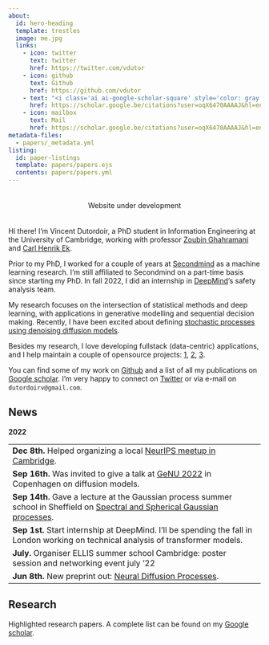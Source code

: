 ```yaml
---
about:
  id: hero-heading
  template: trestles
  image: me.jpg
  links:
    - icon: twitter
      text: twitter
      href: https://twitter.com/vdutor
    - icon: github
      text: Github
      href: https://github.com/vdutor
    - text: "<i class='ai ai-google-scholar-square' style='color: gray'></i> Google scholar"
      href: https://scholar.google.be/citations?user=oqX6470AAAAJ&hl=en
    - icon: mailbox
      text: Mail
      href: https://scholar.google.be/citations?user=oqX6470AAAAJ&hl=en
metadata-files: 
  - papers/_metadata.yml
listing: 
  id: paper-listings
  template: papers/papers.ejs
  contents: papers/papers.yml
---
```


```{=html}
<head>
  <link rel="stylesheet" href="https://cdn.jsdelivr.net/gh/jpswalsh/academicons@1/css/academicons.min.css">
</head>
```

```{=html}
<div class="bg-warning" style="padding: 20px 0px; text-align: center;">
    Website under development
</div>
```

:::{#hero-heading}

Hi there! I'm Vincent Dutordoir, a PhD student in Information Engineering at the University of Cambridge, working with professor [Zoubin Ghahramani](https://mlg.eng.cam.ac.uk/zoubin/) and [Carl Henrik Ek](http://carlhenrik.com/). 

Prior to my PhD, I worked for a couple of years at [Secondmind](https://www.secondmind.ai/) as a machine learning research. I'm still affiliated to Secondmind on a part-time basis since starting my PhD. In fall 2022, I did an internship in [DeepMind](https://www.deepmind.com/)'s safety analysis team.

My research focuses on the intersection of statistical methods and deep learning, with applications in generative modelling and sequential decision making. Recently, I have been excited about defining [stochastic processes using denoising diffusion models](https://arxiv.org/abs/2206.03992).

Besides my research, I love developing fullstack (data-centric) applications, and I help maintain a couple of opensource projects: [1](https://github.com/GPflow/GeometricKernels), [2](https://github.com/vdutor/fluid), [3](https://github.com/secondmind-labs/GPflux).


::: {#socials}
You can find some of my work on
[<i class="bi bi-github"></i> Github](www.github.com/vdutor) and a list of all my publications on
[<i class="ai ai-google-scholar-square" style="color: blue"></i> Google scholar](https://scholar.google.be/citations?user=oqX6470AAAAJ&hl=en).
I'm very happy to connect on [<i class="bi bi-twitter"></i> Twitter](https://twitter.com/vdutor) or via e-mail
on `dutordoirv@gmail.com`.
:::



:::



## News

**2022**


|         |
|:------|
| **Dec 8th.** Helped organizing a local [NeurIPS meetup in Cambridge](https://www.neuripsmeetupcambridge.info/). |
| **Sep 16th.** Was invited to give a talk at [GeNU 2022](https://genu.ai/2022/) in Copenhagen on diffusion models. |
| **Sep 14th.** Gave a lecture at the Gaussian process summer school in Sheffield on [Spectral and Spherical Gaussian processes](https://gpss.cc/gpss22/slides/Vincent.html).
| **Sep 1st.** Start internship at DeepMind. I'll be spending the fall in London working on technical analysis of transformer models.  |
| **July.** Organiser ELLIS summer school Cambridge: poster session and networking event july '22|
| **Jun 8th.** New preprint out: [Neural Diffusion Processes](https://arxiv.org/abs/2206.03992).  |


## Research

Highlighted research papers. A complete list can be found on my [Google scholar](https://scholar.google.be/citations?user=oqX6470AAAAJ&hl=en).

::: {#papers-listings}
:::


